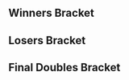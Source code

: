 {{DISPLAYTITLE:GENESIS 5: ''Melee'' Doubles Bracket}}{{SetGame|melee}}
{{GENESIS 5 Melee Tabs}}
==Winners Bracket==
{{2SEDoublesBracket
|R1=Winners Semis
|r1m1t1p1=Armada |r1m1t1p1flag=se
|r1m1t1p2=Android |r1m1t1p2flag=se |r1m1t1score=2
|r1m1t2p1=Hungrybox |r1m1t2p1flag=us
|r1m1t2p2=ChuDat |r1m1t2p2flag=us |r1m1t2score=3
|r1m1win=2
|r1m1t1p1char1=fox |r1m1t1p1stock1=1 |r1m1t1p2char1=sheik |r1m1t1p2stock1=2
|r1m1t2p1char1=puff |r1m1t2p1stock1=0 |r1m1t2p2char1=ic |r1m1t2p2stock1=0 |r1m1win1=1 |r1m1stage1=Battlefield
|r1m1t1p1char2=fox |r1m1t1p1stock2=0 |r1m1t1p2char2=sheik |r1m1t1p2stock2=0
|r1m1t2p1char2=puff |r1m1t2p1stock2=2 |r1m1t2p2char2=ic |r1m1t2p2stock2=2 |r1m1win2=2 |r1m1stage2=Final Destination
|r1m1t1p1char3=fox |r1m1t1p1stock3=1 |r1m1t1p2char3=sheik |r1m1t1p2stock3=1
|r1m1t2p1char3=puff |r1m1t2p1stock3=0 |r1m1t2p2char3=ic |r1m1t2p2stock3=0 |r1m1win3=1 |r1m1stage3=Yoshi's Story
|r1m1t1p1char4=fox |r1m1t1p1stock4=0 |r1m1t1p2char4=sheik |r1m1t1p2stock4=0
|r1m1t2p1char4=puff |r1m1t2p1stock4=1 |r1m1t2p2char4=ic |r1m1t2p2stock4=1 |r1m1win4=2 |r1m1stage4=Dream Land
|r1m1t1p1char5=fox |r1m1t1p1stock5=0 |r1m1t1p2char5=sheik |r1m1t1p2stock5=0
|r1m1t2p1char5=puff |r1m1t2p1stock5=1 |r1m1t2p2char5=ic |r1m1t2p2stock5=2 |r1m1win5=2 |r1m1stage5=Pokémon Stadium
|r1m1date=January 19, 2018
|r1m1details={{BracketMatchDetails|reddit=|comment=|vod=https://www.youtube.com/watch?v=sak1h3TX8gw}}
}}
{{2SEDoublesBracket
|hideroundtitles=true
|r1m1t1p1=SFAT |r1m1t1p1flag=us
|r1m1t1p2=PewPewU|r1m1t1p2flag=us |r1m1t1score=2
|r1m1t2p1=Plup |r1m1t2p1flag=us
|r1m1t2p2=Mew2King |r1m1t2p2flag=us |r1m1t2score=3
|r1m1win=2
|r1m1t1p1char1=fox |r1m1t1p1stock1=1 |r1m1t1p2char1=marth |r1m1t1p2stock1=1
|r1m1t2p1char1=fox |r1m1t2p1stock1=0 |r1m1t2p2char1=sheik |r1m1t2p2stock1=0 |r1m1win1=1 |r1m1stage1=Yoshi's Story
|r1m1t1p1char2=fox |r1m1t1p1stock2=0 |r1m1t1p2char2=marth |r1m1t1p2stock2=0
|r1m1t2p1char2=fox |r1m1t2p1stock2=1 |r1m1t2p2char2=sheik |r1m1t2p2stock2=1 |r1m1win2=2 |r1m1stage2=Dream Land
|r1m1t1p1char3=fox |r1m1t1p1stock3=1 |r1m1t1p2char3=marth |r1m1t1p2stock3=1
|r1m1t2p1char3=fox |r1m1t2p1stock3=0 |r1m1t2p2char3=marth |r1m1t2p2stock3=0 |r1m1win3=1 |r1m1stage3=Final Destination
|r1m1t1p1char4=fox |r1m1t1p1stock4=0 |r1m1t1p2char4=marth |r1m1t1p2stock4=0
|r1m1t2p1char4=fox |r1m1t2p1stock4=1 |r1m1t2p2char4=sheik |r1m1t2p2stock4=1 |r1m1win4=2 |r1m1stage4=Battlefield
|r1m1t1p1char5=fox |r1m1t1p1stock5=0 |r1m1t1p2char5=marth |r1m1t1p2stock5=0
|r1m1t2p1char5=fox |r1m1t2p1stock5=1 |r1m1t2p2char5=fox |r1m1t2p2stock5=1 |r1m1win5=2 |r1m1stage5=Pokémon Stadium
|r1m1date=January 19, 2018
|r1m1details={{BracketMatchDetails|reddit=|comment=|vod=https://www.youtube.com/watch?v=2ueGOU_2qls}}
}}
==Losers Bracket==
{{12DEDoublesLBracketSmwA
|column-width=150
|tourneylink=GENESIS/5/Melee
|tourneyname=GENESIS 5
|l1placement=9-12
|l2placement=7-8
|l3placement=5-6

<!-- ROUND 1 -->
|l1m1t1p1=Medz |l1m1t1p1flag=us
|l1m1t1p2=Axe |l1m1t1p2flag=us |l1m1t1score=3
|l1m1t2p1=Reno |l1m1t2p1flag=us
|l1m1t2p2=Cactuar |l1m1t2p2flag=us |l1m1t2score=0
|l1m1win=1

|l1m2t1p1=La Luna |l1m2t1p1flag=us
|l1m2t1p2=Lucky |l1m2t1p2flag=us |l1m2t1score=3
|l1m2t2p1=Swedish Delight |l1m2t2p1flag=us
|l1m2t2p2=MikeHaze |l1m2t2p2flag=us |l1m2t2score=1
|l1m2win=1

|l1m3t1p1=S2J |l1m3t1p1flag=us
|l1m3t1p2=Shroomed |l1m3t1p2flag=us |l1m3t1score=3
|l1m3t2p1=Nintendude |l1m3t2p1flag=us
|l1m3t2p2=Kage |l1m3t2p2flag=ca |l1m3t2score=2
|l1m3win=1

|l1m4t1p1=Westballz |l1m4t1p1flag=us
|l1m4t1p2=Syrox |l1m4t1p2flag=us |l1m4t1score=1
|l1m4t2p1=Bladewise |l1m4t2p1flag=us
|l1m4t2p2=Ryan Ford |l1m4t2p2flag=ca |l1m4t2score=3
|l1m4win=2

<!-- ROUND 2 -->
|l2m1t1p1=Medz |l2m1t1p1flag=us
|l2m1t1p2=Axe |l2m1t1p2flag=us |l2m1t1score=2
|l2m1t2p1=La Luna |l2m1t2p1flag=us
|l2m1t2p2=Lucky |l2m1t2p2flag=us |l2m1t2score=3
|l2m1win=2
|l2m1t1p1char1=fox |l2m1t1p1stock1=0 |l2m1t1p2char1=pikachu |l2m1t1p2stock1=1
|l2m1t2p1char1=marth |l2m1t2p1stock1=0 |l2m1t2p2char1=fox |l2m1t2p2stock1=0 |l2m1win1=1 |l2m1stage1=Battlefield
|l2m1t1p1char2=fox |l2m1t1p1stock2=0 |l2m1t1p2char2=pikachu |l2m1t1p2stock2=0
|l2m1t2p1char2=marth |l2m1t2p1stock2=1 |l2m1t2p2char2=fox |l2m1t2p2stock2=1 |l2m1win2=2 |l2m1stage2=Pokémon Stadium
|l2m1t1p1char3=fox |l2m1t1p1stock3=1 |l2m1t1p2char3=pikachu |l2m1t1p2stock3=1
|l2m1t2p1char3=marth |l2m1t2p1stock3=0 |l2m1t2p2char3=fox |l2m1t2p2stock3=0 |l2m1win3=1 |l2m1stage3=Dream Land
|l2m1t1p1char4=fox |l2m1t1p1stock4=0 |l2m1t1p2char4=pikachu |l2m1t1p2stock4=0
|l2m1t2p1char4=marth |l2m1t2p1stock4=1 |l2m1t2p2char4=fox |l2m1t2p2stock4=1 |l2m1win4=2 |l2m1stage4=Yoshi's Story
|l2m1t1p1char5=fox |l2m1t1p1stock5=0 |l2m1t1p2char5=pikachu |l2m1t1p2stock5=0
|l2m1t2p1char5=marth |l2m1t2p1stock5=1 |l2m1t2p2char5=fox |l2m1t2p2stock5=2 |l2m1win5=2 |l2m1stage5=Final Destination
|l2m1date=January 19, 2018
|l2m1details={{BracketMatchDetails|reddit=|comment=|vod=https://www.youtube.com/watch?v=A0ZVBNsZKbw}}

|l2m2t1p1=S2J |l2m2t1p1flag=us
|l2m2t1p2=Shroomed |l2m2t1p2flag=us |l2m2t1score=3
|l2m2t2p1=Bladewise |l2m2t2p1flag=us
|l2m2t2p2=Ryan Ford |l2m2t2p2flag=ca |l2m2t2score=0
|l2m2win=1

<!-- ROUND 3 -->
|l3m1t1p1=Armada |l3m1t1p1flag=se
|l3m1t1p2=Android |l3m1t1p2flag=se |l3m1t1score=3
|l3m1t2p1=La Luna |l3m1t2p1flag=us
|l3m1t2p2=Lucky |l3m1t2p2flag=us |l3m1t2score=1
|l3m1win=1
|l3m1t1p1char1=peach |l3m1t1p1stock1=1 |l3m1t1p2char1=sheik |l3m1t1p2stock1=1
|l3m1t2p1char1=marth |l3m1t2p1stock1=0 |l3m1t2p2char1=fox |l3m1t2p2stock1=0 |l3m1win1=1 |l3m1stage1=Battlefield
|l3m1t1p1char2=peach |l3m1t1p1stock2=0 |l3m1t1p2char2=sheik |l3m1t1p2stock2=0
|l3m1t2p1char2=marth |l3m1t2p1stock2=2 |l3m1t2p2char2=fox |l3m1t2p2stock2=2 |l3m1win2=2 |l3m1stage2=Pokémon Stadium
|l3m1t1p1char3=peach |l3m1t1p1stock3=1 |l3m1t1p2char3=sheik |l3m1t1p2stock3=1
|l3m1t2p1char3=marth |l3m1t2p1stock3=0 |l3m1t2p2char3=fox |l3m1t2p2stock3=0 |l3m1win3=1 |l3m1stage3=Final Destination
|l3m1t1p1char4=peach |l3m1t1p1stock4=3 |l3m1t1p2char4=sheik |l3m1t1p2stock4=1
|l3m1t2p1char4=marth |l3m1t2p1stock4=0 |l3m1t2p2char4=fox |l3m1t2p2stock4=0 |l3m1win4=1 |l3m1stage4=Final Destination
|l3m1date=January 19, 2018
|l3m1details={{BracketMatchDetails|reddit=|comment=|vod=https://www.youtube.com/watch?v=MLKCG4YMbXE}}

|l3m2t1p1=SFAT |l3m2t1p1flag=us
|l3m2t1p2=PewPewU |l3m2t1p2flag=us |l3m2t1score=3
|l3m2t2p1=S2J |l3m2t2p1flag=us
|l3m2t2p2=Shroomed |l3m2t2p2flag=us |l3m2t2score=2
|l3m2win=1
|l3m2t1p1char1=fox |l3m2t1p1stock1=0 |l3m2t1p2char1=marth |l3m2t1p2stock1=0
|l3m2t2p1char1=cf |l3m2t2p1stock1=2 |l3m2t2p2char1=sheik |l3m2t2p2stock1=2 |l3m2win1=2 |l3m2stage1=Battlefield
|l3m2t1p1char2=fox |l3m2t1p1stock2=1 |l3m2t1p2char2=marth |l3m2t1p2stock2=1
|l3m2t2p1char2=cf |l3m2t2p1stock2=0 |l3m2t2p2char2=sheik |l3m2t2p2stock2=0 |l3m2win2=1 |l3m2stage2=Final Destination
|l3m2t1p1char3=fox |l3m2t1p1stock3=0 |l3m2t1p2char3=fox |l3m2t1p2stock3=0
|l3m2t2p1char3=cf |l3m2t2p1stock3=1 |l3m2t2p2char3=sheik |l3m2t2p2stock3=1 |l3m2win3=2 |l3m2stage3=Dream Land
|l3m2t1p1char4=fox |l3m2t1p1stock4=1 |l3m2t1p2char4=marth |l3m2t1p2stock4=2
|l3m2t2p1char4=cf |l3m2t2p1stock4=0 |l3m2t2p2char4=sheik |l3m2t2p2stock4=0 |l3m2win4=1 |l3m2stage4=Yoshi's Story
|l3m2t1p1char5=fox |l3m2t1p1stock5=2 |l3m2t1p2char5=marth |l3m2t1p2stock5=1
|l3m2t2p1char5=cf |l3m2t2p1stock5=0 |l3m2t2p2char5=sheik |l3m2t2p2stock5=0 |l3m2win5=1 |l3m2stage5=Pokémon Stadium
|l3m2date=January 19, 2018
|l3m2details={{BracketMatchDetails|reddit=|comment=|vod=https://www.youtube.com/watch?v=Cg0f3dnbwlY}}
}}
<onlyinclude>
==Final Doubles Bracket==
{{DEFinalDoublesSmwBracket
|tourneylink=GENESIS/5/Melee
|tourneyname=GENESIS 5
|l1placement=4
|r2placement=3
|r3loserplacement=2
|r3winnerplacement=1

<!-- FROM WINNERS -->
|r1m1t1p1=Hungrybox |r1m1t1p1flag=us
|r1m1t1p2=ChuDat |r1m1t1p2flag=us |r1m1t1score=0
|r1m1t2p1=Plup |r1m1t2p1flag=us
|r1m1t2p2=Mew2King |r1m1t2p2flag=us |r1m1t2score=3
|r1m1win=2
|r1m1t1p1char1=jigglypuff |r1m1t1p1stock1=0 |r1m1t1p2char1=ic |r1m1t1p2stock1=0
|r1m1t2p1char1=fox |r1m1t2p1stock1=1 |r1m1t2p2char1=marth |r1m1t2p2stock1=1 |r1m1win1=2 |r1m1stage1=Battlefield
|r1m1t1p1char2=jigglypuff |r1m1t1p1stock2=0 |r1m1t1p2char2=ic |r1m1t1p2stock2=0
|r1m1t2p1char2=fox |r1m1t2p1stock2=1 |r1m1t2p2char2=jigglypuff |r1m1t2p2stock2=2 |r1m1win2=2 |r1m1stage2=Dream Land
|r1m1t1p1char3=jigglypuff |r1m1t1p1stock3=0 |r1m1t1p2char3=ic |r1m1t1p2stock3=0
|r1m1t2p1char3=fox |r1m1t2p1stock3=2 |r1m1t2p2char3=marth |r1m1t2p2stock3=1 |r1m1win3=2 |r1m1stage3=Final Destination
|r1m1date=January 21, 2018
|r1m1details={{BracketMatchDetails|reddit=https://www.reddit.com/r/smashbros/comments/7s26rx/genesis_5_doubles_winners_final_hungrybox_chudat/|comment=|vod=https://www.youtube.com/watch?v=PVtZMkGgT7s}}

<!-- FROM LOSERS -->
|l1m1t1p1=Armada |l1m1t1p1flag=se
|l1m1t1p2=Android |l1m1t1p2flag=se |l1m1t1score=3
|l1m1t2p1=SFAT |l1m1t2p1flag=us
|l1m1t2p2=PewPewU |l1m1t2p2flag=us |l1m1t2score=0
|l1m1win=1
|l1m1t1p1char1=fox |l1m1t1p1stock1=2 |l1m1t1p2char1=sheik |l1m1t1p2stock1=2
|l1m1t2p1char1=fox |l1m1t2p1stock1=0 |l1m1t2p2char1=marth |l1m1t2p2stock1=0 |l1m1win1=1 |l1m1stage1=Pokémon Stadium
|l1m1t1p1char2=fox |l1m1t1p1stock2=3 |l1m1t1p2char2=sheik |l1m1t1p2stock2=3
|l1m1t2p1char2=fox |l1m1t2p1stock2=0 |l1m1t2p2char2=marth |l1m1t2p2stock2=0 |l1m1win2=1 |l1m1stage2=Final Destination
|l1m1t1p1char3=fox |l1m1t1p1stock3=1 |l1m1t1p2char3=sheik |l1m1t1p2stock3=1
|l1m1t2p1char3=fox |l1m1t2p1stock3=0 |l1m1t2p2char3=marth |l1m1t2p2stock3=0 |l1m1win3=1 |l1m1stage3=Final Destination
|l1m1date=January 21, 2018
|l1m1details={{BracketMatchDetails|reddit=|comment=|vod=https://www.youtube.com/watch?v=8mUC8w7SP3g}}

<!-- LOSERS FINALS -->
|r2m1t1p1=Hungrybox |r2m1t1p1flag=us
|r2m1t1p2=ChuDat |r2m1t1p2flag=us |r2m1t1score=3
|r2m1t2p1=Armada |r2m1t2p1flag=se
|r2m1t2p2=Android |r2m1t2p2flag=se |r2m1t2score=2
|r2m1win=1
|r2m1t1p1char1=puff |r2m1t1p1stock1=2 |r2m1t1p2char1=ic |r2m1t1p2stock1=2
|r2m1t2p1char1=fox |r2m1t2p1stock1=0 |r2m1t2p2char1=sheik |r2m1t2p2stock1=0 |r2m1win1=1 |r2m1stage1=Pokémon Stadium
|r2m1t1p1char2=puff |r2m1t1p1stock2=2 |r2m1t1p2char2=ic |r2m1t1p2stock2=1
|r2m1t2p1char2=fox |r2m1t2p1stock2=0 |r2m1t2p2char2=sheik |r2m1t2p2stock2=0 |r2m1win2=1 |r2m1stage2=Yoshi's Story
|r2m1t1p1char3=puff |r2m1t1p1stock3=0 |r2m1t1p2char3=ic |r2m1t1p2stock3=0
|r2m1t2p1char3=fox |r2m1t2p1stock3=1 |r2m1t2p2char3=sheik |r2m1t2p2stock3=1 |r2m1win3=2 |r2m1stage3=Battlefield
|r2m1t1p1char4=puff |r2m1t1p1stock4=0 |r2m1t1p2char4=ic |r2m1t1p2stock4=0
|r2m1t2p1char4=fox |r2m1t2p1stock4=2 |r2m1t2p2char4=sheik |r2m1t2p2stock4=1 |r2m1win4=2 |r2m1stage4=Final Destination
|r2m1t1p1char5=puff |r2m1t1p1stock5=1 |r2m1t1p2char5=ic |r2m1t1p2stock5=1
|r2m1t2p1char5=fox |r2m1t2p1stock5=0 |r2m1t2p2char5=sheik |r2m1t2p2stock5=0 |r2m1win5=1 |r2m1stage5=Dream Land
|r2m1date=January 21, 2018
|r2m1details={{BracketMatchDetails|reddit=|comment=|vod=https://www.youtube.com/watch?v=eQw3wDY89o8}}

<!-- GRAND FINALS -->
|r3m1t1p1=Plup |r3m1t1p1flag=us
|r3m1t1p2=Mew2King |r3m1t1p2flag=us |r3m1t1score=3 |r3m2t1score=
|r3m1t2p1=Hungrybox |r3m1t2p1flag=us
|r3m1t2p2=ChuDat |r3m1t2p2flag=us|r3m1t2score=1 |r3m2t2score=
|r3m1win=1
|r3m1t1p1char1=fox |r3m1t1p1stock1=0 |r3m1t1p2char1=marth |r3m1t1p2stock1=0
|r3m1t2p1char1=puff |r3m1t2p1stock1=1 |r3m1t2p2char1=ic |r3m1t2p2stock1=1 |r3m1win1=2 |r3m1stage1=Pokémon Stadium
|r3m1t1p1char2=fox |r3m1t1p1stock2=1 |r3m1t1p2char2=sheik |r3m1t1p2stock2=3
|r3m1t2p1char2=puff |r3m1t2p1stock2=0 |r3m1t2p2char2=ic |r3m1t2p2stock2=0 |r3m1win2=1 |r3m1stage2=Yoshi's Story
|r3m1t1p1char3=fox |r3m1t1p1stock3=1 |r3m1t1p2char3=marth |r3m1t1p2stock3=2
|r3m1t2p1char3=puff |r3m1t2p1stock3=0 |r3m1t2p2char3=ic |r3m1t2p2stock3=0 |r3m1win3=1 |r3m1stage3=Final Destination
|r3m1t1p1char4=fox |r3m1t1p1stock4=1 |r3m1t1p2char4=marth |r3m1t1p2stock4=1
|r3m1t2p1char4=puff |r3m1t2p1stock4=0 |r3m1t2p2char4=ic |r3m1t2p2stock4=0 |r3m1win4=1 |r3m1stage4=Final Destination
|r3m1date=January 21, 2018
|r3m1details={{BracketMatchDetails|reddit=|comment=|vod=https://www.youtube.com/watch?v=2q_ZTrrmvlo}}
}}
</onlyinclude>
